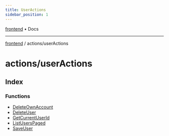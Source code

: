 ```yaml
---
title: UserActions
sidebar_position: 1
---
```


[frontend](./userActions/../..) • Docs

***

[frontend](./userActions/../..) / actions/userActions

# actions/userActions

## Index

### Functions

- [DeleteOwnAccount](./userActions/functions/DeleteOwnAccount)
- [DeleteUser](./userActions/functions/DeleteUser)
- [GetCurrentUserId](./userActions/functions/GetCurrentUserId)
- [ListUsersPaged](./userActions/functions/ListUsersPaged)
- [SaveUser](./userActions/functions/SaveUser)
